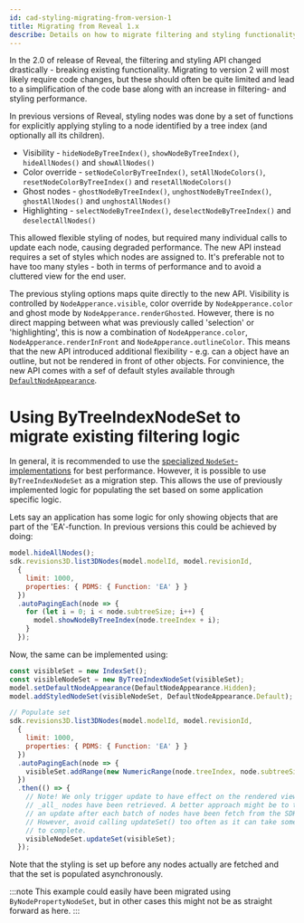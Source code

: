 ```yaml
---
id: cad-styling-migrating-from-version-1
title: Migrating from Reveal 1.x
describe: Details on how to migrate filtering and styling functionality from Reveal 1.x to 2.x
---
```



In the 2.0 of release of Reveal, the filtering and styling API changed drastically - breaking existing
functionality. Migrating to version 2 will most likely require code changes, but these should often 
be quite limited and lead to a simplification of the code base along with an increase in filtering- and
styling performance.

In previous versions of Reveal, styling nodes was done by a set of functions for explicitly applying 
styling to a node identified by a tree index (and optionally all its children).
- Visibility - `hideNodeByTreeIndex()`, `showNodeByTreeIndex()`, `hideAllNodes()` and `showAllNodes()`
- Color override - `setNodeColorByTreeIndex()`, `setAllNodeColors()`, `resetNodeColorByTreeIndex()` and `resetAllNodeColors()`
- Ghost nodes - `ghostNodeByTreeIndex()`, `unghostNodeByTreeIndex()`, `ghostAllNodes()` and `unghostAllNodes()`
- Highlighting - `selectNodeByTreeIndex()`, `deselectNodeByTreeIndex()` and `deselectAllNodes()`

This allowed flexible styling of nodes, but required many individual calls to update each node, causing degraded
performance. The new API instead requires a set of styles which nodes are assigned to. It's preferable not to have
too many styles - both in terms of performance and to avoid a cluttered view for the end user.

The previous styling options maps quite directly to the new API. Visibility is controlled by `NodeApperance.visible`,
color override by `NodeApperance.color` and ghost mode by `NodeApperance.renderGhosted`. However, there is no 
direct mapping between what was previously called 'selection' or 'highlighting', this is now a combination of
`NodeApperance.color`, `NodeApperance.renderInFront` and `NodeApperance.outlineColor`. This means that the new API
introduced additional flexibility - e.g. can a object have an outline, but not be rendered in front of other objects. For 
convinience, the new API comes with a sef of default styles available through [`DefaultNodeAppearance`](cad-styling).

# Using ByTreeIndexNodeSet to migrate existing filtering logic

<DemoWrapper name="Cognite3DViewerDemo" />

In general, it is recommended to use the [specialized `NodeSet`-implementations](cad-styling) for best performance. However,
it is possible to use `ByTreeIndexNodeSet` as a migration step. This allows the use of previously implemented logic for 
populating the set based on some application specific logic. 

Lets say an application has some logic for only showing objects that are part of the 'EA'-function. In previous versions
this could be achieved by doing:

```js
model.hideAllNodes();
sdk.revisions3D.list3DNodes(model.modelId, model.revisionId,
  {
    limit: 1000,
    properties: { PDMS: { Function: 'EA' } }
  })
  .autoPagingEach(node => {
    for (let i = 0; i < node.subtreeSize; i++) {
      model.showNodeByTreeIndex(node.treeIndex + i);
    }
  });
```

Now, the same can be implemented using:

```js runnable
const visibleSet = new IndexSet();
const visibleNodeSet = new ByTreeIndexNodeSet(visibleSet);
model.setDefaultNodeAppearance(DefaultNodeAppearance.Hidden);
model.addStyledNodeSet(visibleNodeSet, DefaultNodeAppearance.Default);

// Populate set
sdk.revisions3D.list3DNodes(model.modelId, model.revisionId,
  {
    limit: 1000,
    properties: { PDMS: { Function: 'EA' } }
  })
  .autoPagingEach(node => {
    visibleSet.addRange(new NumericRange(node.treeIndex, node.subtreeSize));
  })
  .then(() => {
    // Note! We only trigger update to have effect on the rendered viewer after 
    // _all_ nodes have been retrieved. A better approach might be to trigger 
    // an update after each batch of nodes have been fetch from the SDK.
    // However, avoid calling updateSet() too often as it can take some time
    // to complete.
    visibleNodeSet.updateSet(visibleSet);
  });
```

Note that the styling is set up before any nodes actually are fetched and that the 
set is populated asynchronously.

:::note
This example could easily have been migrated using `ByNodePropertyNodeSet`, but in
other cases this might not be as straight forward as here.
:::